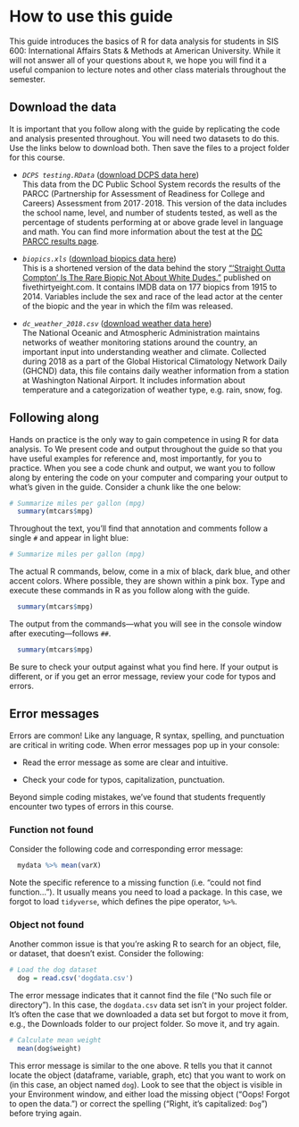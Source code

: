 \mainmatter

# How to use this guide

This guide introduces the basics of R for data analysis for students in SIS 600: International Affairs Stats & Methods at American University. While it will not answer all of your questions about `R`, we hope you will find it a useful companion to lecture notes and other class materials throughout the semester.

## Download the data
It is important that you follow along with the guide by replicating the code and analysis presented throughout. You will need two datasets to do this. Use the links below to download both. Then save the files to a project folder for this course.

- *`DCPS testing.RData`* ([download DCPS data here](https://caustindavis.github.io/SurvivalGuide600/data/DCPS%20testing.RData))  
This data from the DC Public School System records the results of the PARCC (Partnership for Assessment of Readiness for College and Careers) Assessment from 2017`-`2018. This version of the data includes the school name, level, and number of students tested, as well as the percentage of students performing at or above grade level in language and math. You can find more information about the test at the [DC PARCC results page](https://osse.dc.gov/parcc).  

- *`biopics.xls`* ([download biopics data here](https://caustindavis.github.io/SurvivalGuide600/data/biopics.xls))  
This is a shortened version of the data behind the story ["'Straight Outta Compton' Is The Rare Biopic Not About White Dudes."](https://fivethirtyeight.com/features/straight-outta-compton-is-the-rare-biopic-not-about-white-dudes/) published on fivethirtyeight.com. It contains IMDB data on 177 biopics from 1915 to 2014. Variables include the sex and race of the lead actor at the center of the biopic and the year in which the film was released.

- *`dc_weather_2018.csv`* ([download weather data here](https://caustindavis.github.io/SurvivalGuide600/data/dc_weather_2018.csv))  
The National Oceanic and Atmospheric Administration maintains networks of weather monitoring stations around the country, an important input into understanding weather and climate. Collected during 2018 as a part of the Global Historical Climatology Network Daily (GHCND) data, this file contains daily weather information from a station at Washington National Airport. It includes information about temperature and a categorization of weather type, e.g. rain, snow, fog.

## Following along
Hands on practice is the only way to gain competence in using R for data analysis. To We present code and output throughout the guide so that you have useful examples for reference and, most importantly, for you to practice. When you see a code chunk and output, we want you to follow along by entering the code on your computer and comparing your output to what's given in the guide. Consider a chunk like the one below: 

```{r exguide, eval=TRUE}
# Summarize miles per gallon (mpg)
  summary(mtcars$mpg)
```

Throughout the text, you'll find that annotation and comments follow a single `#` and appear in light blue:

```{r excom}
# Summarize miles per gallon (mpg)
```

The actual R commands, below, come in a mix of black, dark blue, and other accent colors. Where possible, they are shown within a pink box. Type and execute these commands in R as you follow along with the guide.

```{r excode}
  summary(mtcars$mpg)
```


The output from the commands---what you will see in the console window after executing---follows `##`. 

```{r exout, eval=TRUE, echo=FALSE, error=TRUE}
  summary(mtcars$mpg)
```

Be sure to check your output against what you find here. If your output is different, or if you get an error message, review your code for typos and errors.

## Error messages

Errors are common! Like any language, R syntax, spelling, and punctuation are critical in writing code. When error messages pop up in your console:  

- Read the error message as some are clear and intuitive.  

- Check your code for typos, capitalization, punctuation.  

Beyond simple coding mistakes, we've found that students frequently encounter two types of errors in this course.

### Function not found
Consider the following code and corresponding error message:

```{r err1, eval=TRUE, error=TRUE}
  mydata %>% mean(varX)
```

Note the specific reference to a missing function (i.e. "could not find function..."). It usually means you need to load a package. In this case, we forgot to load `tidyverse`, which defines the pipe operator, `%>%`.

### Object not found
Another common issue is that you're asking R to search for an object, file, or dataset, that doesn't exist. Consider the following:

```{r err2, eval=TRUE, error=TRUE}
# Load the dog dataset
  dog = read.csv('dogdata.csv')
```
The error message indicates that it cannot find the file ("No such file or directory"). In this case, the `dogdata.csv` data set isn't in your project folder. It's often the case that we downloaded a data set but forgot to move it from, e.g., the Downloads folder to our project folder. So move it, and try again.

```{r err3, eval=TRUE, error=TRUE}
# Calculate mean weight
  mean(dog$weight)
```

This error message is similar to the one above. R tells you that it cannot locate the object (dataframe, variable, graph, etc) that you want to work on (in this case, an object named `dog`). Look to see that the object is visible in your Environment window, and either load the missing object ("Oops! Forgot to open the data.") or correct the spelling ("Right, it's capitalized: `Dog`") before trying again.  